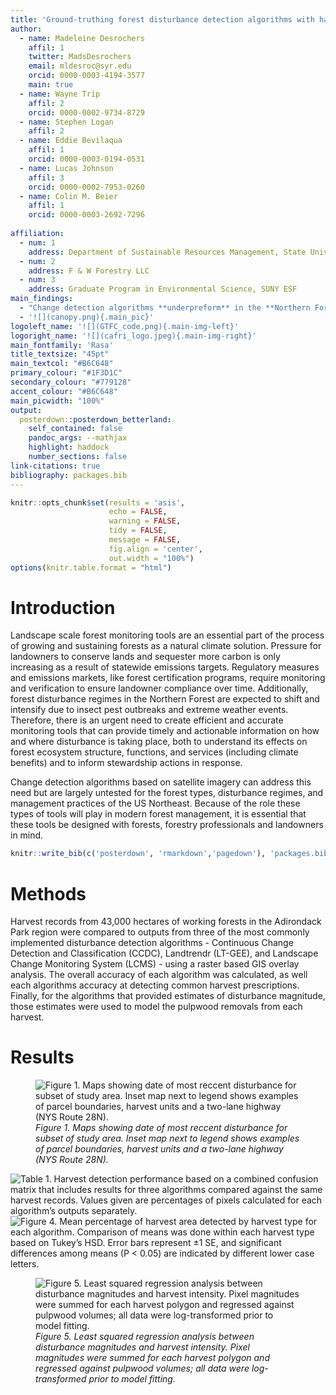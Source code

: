 ```yaml
---
title: 'Ground-truthing forest disturbance detection algorithms with harvest records'
author:
  - name: Madeleine Desrochers
    affil: 1
    twitter: MadsDesrochers
    email: mldesroc@syr.edu
    orcid: 0000-0003-4194-3577
    main: true
  - name: Wayne Trip
    affil: 2
    orcid: 0000-0002-9734-8729
  - name: Stephen Logan
    affil: 2
  - name: Eddie Bevilaqua
    affil: 1
    orcid: 0000-0003-0194-0531
  - name: Lucas Johnson
    affil: 3
    orcid: 0000-0002-7953-0260
  - name: Colin M. Beier
    affil: 1
    orcid: 0000-0003-2692-7296
    
affiliation:
  - num: 1
    address: Department of Sustainable Resources Management, State University of New York College of Environmental Science and Forestry (SUNY ESF)
  - num: 2
    address: F & W Forestry LLC
  - num: 3
    address: Graduate Program in Environmental Science, SUNY ESF
main_findings:
  - "Change detection algorithms **underpreform** in the **Northern Forest region**, but there is ample potential for **improvement**."
  - '![](canopy.png){.main_pic}'
logoleft_name: '![](GTFC_code.png){.main-img-left}'
logoright_name: '![](cafri_logo.jpeg){.main-img-right}'
main_fontfamily: 'Rasa'
title_textsize: "45pt"
main_textcol: "#B6C648"
primary_colour: "#1F3D1C"
secondary_colour: "#779128"
accent_colour: "#B6C648"
main_picwidth: "100%"
output: 
  posterdown::posterdown_betterland:
    self_contained: false
    pandoc_args: --mathjax
    highlight: haddock
    number_sections: false
link-citations: true
bibliography: packages.bib
---
```


```r
knitr::opts_chunk$set(results = 'asis',
                      echo = FALSE,
                      warning = FALSE,
                      tidy = FALSE,
                      message = FALSE,
                      fig.align = 'center',
                      out.width = "100%")
options(knitr.table.format = "html") 
```

# Introduction

Landscape scale forest monitoring tools are an essential part of the process of growing and sustaining forests as a natural climate solution. Pressure for landowners to conserve lands and sequester more carbon is only increasing as a result of statewide emissions targets. Regulatory measures and emissions markets, like forest certification programs, require monitoring and verification to ensure landowner compliance over time. Additionally, forest disturbance regimes in the Northern Forest are expected to shift and intensify due to insect pest outbreaks and extreme weather events. Therefore, there is an urgent need to create efficient and accurate monitoring tools that can provide timely and actionable information on how and where disturbance is taking place, both to understand its effects on forest ecosystem structure, functions, and services (including climate benefits) and to inform stewardship actions in response. 

Change detection algorithms based on satellite imagery can address this need but are largely untested for the forest types, disturbance regimes, and management practices of the US Northeast. Because of the role these types of tools will play in modern forest management, it is essential that these tools be designed with forests, forestry professionals and landowners in mind. 


```r
knitr::write_bib(c('posterdown', 'rmarkdown','pagedown'), 'packages.bib')
```
# Methods
Harvest records from 43,000 hectares of working forests in the Adirondack Park region were compared to outputs from three of the most commonly implemented disturbance detection algorithms - Continuous Change Detection and Classification (CCDC), Landtrendr (LT-GEE), and Landscape Change Monitoring System (LCMS) - using a raster based GIS overlay analysis. The overall accuracy of each algorithm was calculated, as well each algorithms accuracy at detecting common harvest prescriptions. Finally, for the algorithms that provided estimates of disturbance magnitude, those estimates were used to model the pulpwood removals from each harvest.

# Results
![_Figure 1. Maps showing date of most reccent disturbance for subset of study area. Inset map next to legend shows examples of parcel boundaries, harvest units and a two-lane highway (NYS Route 28N)._](Fig2.png)

![_Table 1. Harvest detection performance based on a combined confusion matrix that includes results for three algorithms compared against the same harvest records. Values given are percentages of pixels calculated for each algorithm’s outputs separately._](Table2.png)
![_Figure 4. Mean percentage of harvest area detected by harvest type for each algorithm. Comparison of means was done  within each harvest type based on Tukey’s HSD. Error bars represent ±1 SE, and significant differences among means (P < 0.05) are indicated by different lower case letters._](Fig6.png)

![_Figure 5. Least squared regression analysis between disturbance magnitudes and harvest intensity. Pixel magnitudes were summed for each harvest polygon and regressed against pulpwood volumes; all data were log-transformed prior to model fitting._](Fig7.png)
